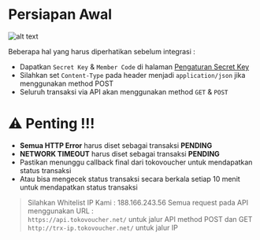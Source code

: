 # Persiapan Awal


![alt text](https://docs.tokovoucher.net/banner.png)

Beberapa hal yang harus diperhatikan sebelum integrasi :

- Dapatkan `Secret Key` & `Member Code` di halaman [Pengaturan Secret Key ](https://member.tokovoucher.net/pengaturan/secret-key)
- Silahkan set `Content-Type` pada header menjadi `application/json` jika menggunakan method POST
- Seluruh transaksi via API akan menggunakan method `GET` & `POST`

# ⚠️ Penting !!!

- **Semua HTTP Error** harus diset sebagai transaksi **PENDING** <br />
- **NETWORK TIMEOUT** harus diset sebagai transaksi **PENDING** <br />
- Pastikan menunggu callback final dari tokovoucher untuk mendapatkan status transaksi <br />
- Atau bisa mengecek status transaksi secara berkala setiap 10 menit untuk mendapatkan status transaksi <br />





> Silahkan Whitelist IP Kami : 188.166.243.56
> Semua request pada API menggunakan URL : <br />
> `https://api.tokovoucher.net/` untuk jalur API method POST dan GET
> `http://trx-ip.tokovoucher.net/` untuk jalur IP
